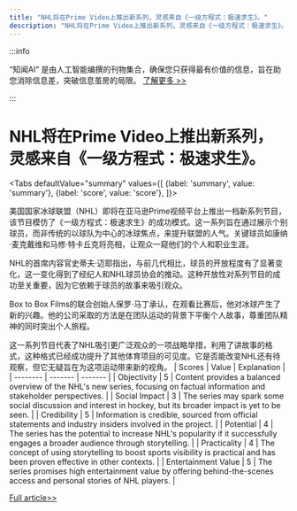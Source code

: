 ```yaml
---
title: "NHL将在Prime Video上推出新系列，灵感来自《一级方程式：极速求生》。"
description: "NHL将在Prime Video上推出新系列，灵感来自《一级方程式：极速求生》。"
---
```



:::info

“知闻AI“ 是由人工智能编撰的刊物集合，确保您只获得最有价值的信息，旨在助您消除信息差，突破信息茧房的局限。  [了解更多 >>](/zh-Hans/docs/guides)

:::

# NHL将在Prime Video上推出新系列，灵感来自《一级方程式：极速求生》。


<Tabs
	defaultValue="summary"
	values={[
	{label: 'summary', value: 'summary'},
	{label: 'score', value: 'score'},
]}>
<TabItem value="summary">


美国国家冰球联盟（NHL）即将在亚马逊Prime视频平台上推出一档新系列节目，该节目模仿了《一级方程式：极速求生》的成功模式。这一系列旨在通过展示个别球员，而非传统的以球队为中心的冰球焦点，来提升联盟的人气。关键球员如康纳·麦克戴维和马修·特卡丘克将亮相，让观众一窥他们的个人和职业生涯。

NHL的首席内容官史蒂夫·迈耶指出，与前几代相比，球员的开放程度有了显著变化，这一变化得到了经纪人和NHL球员协会的推动。这种开放性对系列节目的成功至关重要，因为它依赖于球员的故事来吸引观众。

Box to Box Films的联合创始人保罗·马丁承认，在观看比赛后，他对冰球产生了新的兴趣。他的公司采取的方法是在团队运动的背景下平衡个人故事，尊重团队精神的同时突出个人旅程。

这一系列节目代表了NHL吸引更广泛观众的一项战略举措，利用了讲故事的格式，这种格式已经成功提升了其他体育项目的可见度。它是否能改变NHL还有待观察，但它无疑旨在为这项运动带来新的视角。
</TabItem>
<TabItem value="score">
	| Scores     | Value   | Explanation |
	| -------- | ------- | ------- |
	| Objectivity  | 5    | Content provides a balanced overview of the NHL's new series, focusing on factual information and stakeholder perspectives.    |
	| Social Impact | 3     | The series may spark some social discussion and interest in hockey, but its broader impact is yet to be seen.    |
	| Credibility    | 5    | Information is credible, sourced from official statements and industry insiders involved in the project.    |
	| Potential    | 4    | The series has the potential to increase NHL's popularity if it successfully engages a broader audience through storytelling.    |
	| Practicality    | 4    | The concept of using storytelling to boost sports visibility is practical and has been proven effective in other contexts.    |
	| Entertainment Value    | 5    | The series promises high entertainment value by offering behind-the-scenes access and personal stories of NHL players.    |
</TabItem>
</Tabs>

[Full article>>](https://apnews.com/article/nhl-streaming-show-drive-to-survive-4c47a937d2f0164b57c6262dda4ff438)

